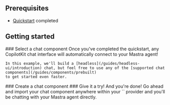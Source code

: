 
## Prerequisites
- [Quickstart](/guides/getting-started/quickstart/mastra) completed

## Getting started

<Steps>
  <Step>
    ### Select a chat component
    Once you've completed the quickstart, any CopilotKit chat interface will automatically connect to your Mastra agent!

    In this example, we'll build a [headless](/guides/headless-ui/introduction) chat, but feel free to use any of the [supported chat components](/guides/components/prebuilt)
    to get started even faster.
  </Step>
  <Step>
    ### Create a chat component
    <ChatSnippet components={props.components} />

  </Step>
  <Step>
    ### Give it a try!
    And you're done! Go ahead and import your chat component anywhere within your `<CopilotKit>` provider
    and you'll be chatting with your Mastra agent directly.
  </Step>
</Steps>